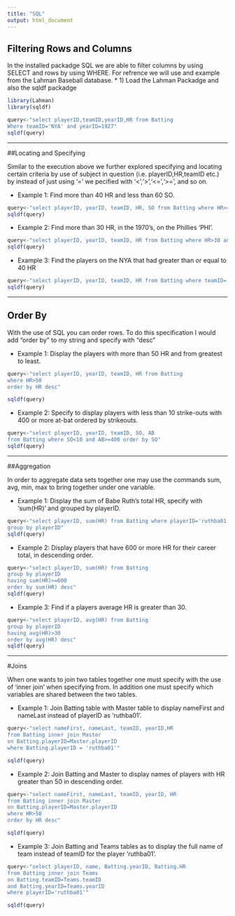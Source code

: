 ```yaml
---
title: "SQL"
output: html_document
---
```


## Filtering Rows and Columns

In the installed packadge SQL we are able to filter columns by using SELECT and rows by using WHERE. For refrence we will use and example from the Lahman Baseball database. 
* 1) Load the Lahman Packadge and also the sqldf packadge

```r
library(Lahman)
library(sqldf)

```
```r
query<-"select playerID,teamID,yearID,HR from Batting
Where teamID='NYA' and yearID=1927"
sqldf(query)
```

----------------------------------------

##Locating and Specifying

Similar to the execution above we further explored specifying and locating certain criteria by use of subject in question (i.e. playerID,HR,teamID etc.) by instead of just using '=' we pecified with '<','>','<=','>=', and so on. 


* Example 1: Find more than 40 HR and less than 60 SO.

```r
query<-"select playerID, yearID, teamID, HR, SO from Batting where HR>40 and SO<60"
sqldf(query)
```


* Example 2: Find more than 30 HR, in the 1970's, on the Phillies 'PHI'.

```r
query<-"select playerID, yearID, teamID, HR from Batting where HR>30 and yearID<=1979 and yearID>=1970 and teamID='PHI'"
sqldf(query)
```


* Example 3: Find the players on the NYA that had greater than or equal to 40 HR

```r
query<-"select playerID, yearID, teamID, HR from Batting where teamID='NYA' and HR>=40"
sqldf(query)
```

-----------------------------------

## Order By

With the use of SQL you can order rows. To do this specification I would add "order by" to my string and specify with "desc"

* Example 1: Display the players with more than 50 HR and from greatest to least. 

```r
query<-"select playerID, yearID, teamID, HR from Batting 
where HR>50
order by HR desc"

sqldf(query)
```

* Example 2: Specify to display players with less than 10 strike-outs with 400 or more at-bat ordered by strikeouts.

```r
query<-"select playerID, yearID, teamID, SO, AB 
from Batting where SO<10 and AB>=400 order by SO"
sqldf(query)
```

----------------------------------------

##Aggregation

In order to aggregate data sets together one may use the commands sum, avg, min, max to bring together under one variable. 

* Example 1: Display the sum of Babe Ruth's total HR, specify with 'sum(HR)' and grouped by playerID.
```r
query<-"select playerID, sum(HR) from Batting where playerID='ruthba01'
group by playerID"
sqldf(query)
```

* Example 2: Display players that have 600 or more HR for their career total, in descending order. 
```r
query<-"select playerID, sum(HR) from Batting 
group by playerID 
having sum(HR)>=600
order by sum(HR) desc"
sqldf(query)
```

* Example 3: Find if a players average HR is greater than 30.
```r
query<-"select playerID, avg(HR) from Batting 
group by playerID 
having avg(HR)>30
order by avg(HR) desc"
sqldf(query)
```

------------------------------------------------

#Joins

When one wants to join two tables together one must specify with the use of 'inner join' when specifying from. In addition one must specify which variables are shared between the two tables.

* Example 1: Join Batting table with Master table to display nameFirst and nameLast instead of playerID as 'ruthba01'.
```r
query<-"select nameFirst, nameLast, teamID, yearID,HR 
from Batting inner join Master
on Batting.playerID=Master.playerID
where Batting.playerID = 'ruthba01'"

sqldf(query)
```

* Example 2: Join Batting and Master to display names of players with HR greater than 50 in descending order.
```r
query<-"select nameFirst, nameLast, teamID, yearID, HR 
from Batting inner join Master
on Batting.playerID=Master.playerID
where HR>50
order by HR desc"

sqldf(query)
```

* Example 3: Join Batting and Teams tables as to display the full name of team instead of teamID for the player 'ruthba01'.
```r
query<-"select playerID, name, Batting.yearID, Batting.HR
from Batting inner join Teams
on Batting.teamID=Teams.teamID
and Batting.yearID=Teams.yearID
where playerID='ruthba01'"

sqldf(query)
```

